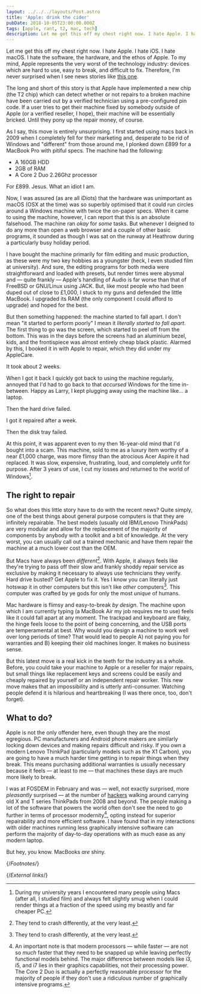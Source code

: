 ```yaml
---
layout: ../../../layouts/Post.astro
title: 'Apple: drink the cider'
pubDate: 2018-10-05T23:00:00.000Z
tags: [apple, rant, t2, mac, tech]
description: Let me get this off my chest right now. I hate Apple. I hate iOS. I hate macOS. I hate the software, the hardware, and the ethos of Apple.
---
```


Let me get this off my chest right now. I hate Apple. I hate iOS. I hate macOS. I hate the software, the hardware, and the ethos of Apple. To my mind, Apple represents the very worst of the technology industry: devices which are hard to use, easy to break, and difficult to fix. Therefore, I'm never surprised when I see news stories like [this one][motherboard].

The long and short of this story is that Apple have implemented a new chip (the T2 chip) which can detect whether or not repairs to a broken machine have been carried out by a verified technician using a pre-configured pin code. If a user tries to get their machine fixed by somebody outside of Apple (or a verified reseller, I hope), their machine will be essentially bricked. Until they pony up the repair money, of course.

As I say, this move is entirely unsurprising. I first started using macs back in 2009 when I completely fell for their marketing and, desperate to be rid of Windows and "different" from those around me, I plonked down £899 for a MacBook Pro with pitiful specs. The machine had the following:

- A 160GB HDD
- 2GB of RAM
- A Core 2 Duo 2.26Ghz processor

For £899. Jesus. What an idiot I am.

Now, I was assured (as are all iDiots) that the hardware was unimportant as macOS (OSX at the time) was so superbly optimised that it could run circles around a Windows machine with twice the on-paper specs. When it came to using the machine, however, I can report that this is an absolute falsehood. The machine ran _okay_ for _some_ tasks. But whenever I deigned to do any more than open a web browser and a couple of other basic programs, it sounded as though I was sat on the runway at Heathrow during a particularly busy holiday period.

I have bought the machine primarily for film editing and music production, as these were my two key hobbies as a youngster (heck, I even studied film at university). And sure, the editing programs for both media were straightforward and loaded with presets, but render times were abysmal and — quite frankly — Apple's handling of Audio is far worse than that of FreeBSD or GNU/Linux using JACK. But, like most people who had been duped out of close to £1,000, I stuck to my guns and defended the little MacBook. I upgraded its RAM (the only component I could afford to upgrade) and hoped for the best.

But then something happened: the machine started to fall apart. I don't mean "it started to perform poorly" I mean it _literally started to fall apart_. The first thing to go was the screen, which started to peel off from the bottom. This was in the days before the screens had an aluminium bezel, kids, and the frontispiece was almost entirely cheap black plastic. Alarmed by this, I booked it in with Apple to repair, which they did under my AppleCare.

It took about 2 weeks.

When I got it back I quickly got back to using the machine regularly, annoyed that I'd had to go back to that _accursed_ Windows for the time in-between. Happy as Larry, I kept plugging away using the machine like… a laptop.

Then the hard drive failed.

I got it repaired after a week.

Then the disk tray failed.

At this point, it was apparent even to my then 16-year-old mind that I'd bought into a scam. This machine, sold to me as a luxury item worthy of a near £1,000 charge, was more flimsy than the atrocious Acer Aspire it had replaced. It was slow, expensive, frustrating, loud, and completely unfit for purpose. After 3 years of use, I cut my losses and returned to the world of Windows[^f1].

## The right to repair

So what does this little story have to do with the recent news? Quite simply, one of the best things about general purpose computers is that they are infinitely repairable. The best models (usually old IBM/Lenovo ThinkPads) are very modular and allow for the replacement of the majority of components by anybody with a toolkit and a bit of knowledge. At the very worst, you can usually call out a trained mechanic and have them repair the machine at a much lower cost than the OEM.

But Macs have always been _different_[^f2]. With Apple, it always feels like they're trying to pass off their slow and frankly shoddy repair service as exclusive by making it necessary to always use technicians they verify. Hard drive busted? Get Apple to fix it. Yes I know you can literally just hotswap it in other computers but this isn't like _other_ computers[^f2]. This computer was crafted by ye gods for only the most _unique_ of humans.

Mac hardware is flimsy and easy-to-break _by design_. The machine upon which I am currently typing (a MacBook Air my job requires me to use) feels like it could fall apart at any moment. The trackpad and keyboard are flaky, the hinge feels loose to the point of being concerning, and the USB ports are temperamental at best. Why would you design a machine to work well over long periods of time? That would lead to people A) not paying you for warranties and B) keeping their old machines longer. It makes no business sense.

But this latest move is a real kick in the teeth for the industry as a whole. Before, you could take your machine to Apple or a reseller for major repairs, but small things like replacement keys and screens could be easily and cheaply repaired by yourself or an independent repair worker. This new move makes that an impossibility and is utterly anti-consumer. Watching people defend it is hilarious and heartbreaking (I was there once, too, don't forget).

## What to do?

Apple is not the only offender here, even though they are the most egregious. PC manufacturers and Android phone makers are similarly locking down devices and making repairs difficult and risky. If you own a modern Lenovo ThinkPad (particularly models such as the X1 Carbon), you are going to have a much harder time getting in to repair things when they break. This means purchasing additional warranties is usually necessary because it feels — at least to me — that machines these days are much more likely to break.

I was at FOSDEM in February and was — well, not exactly surprised, more _pleasantly_ surprised — at the number of [hackers][hackers] walking around carrying old X and T series ThinkPads from 2008 and beyond. The people making a lot of the software that powers the world often don't see the need to go further in terms of processor modernity[^f3], opting instead for superior repairability and more efficient software. I have found that in my interactions with older machines running less graphically intensive software can perform the majority of day-to-day operations with as much ease as any modern laptop.

But hey, you know. MacBooks _are_ shiny.

{/*Footnotes*/}

[^f1]: During my university years I encountered many people using Macs (after all, I studied film) and always felt slightly smug when I could render things at a fraction of the speed using my beastly and far cheaper PC.
[^f2]: They tend to crash differently, at the very least.
[^f3]: An important note is that modern processors — while faster — are not so _much_ faster that they need to be snapped up while leaving perfectly functional models behind. The major difference between models like i3, i5, and i7 lies in their graphics capabilities, not their processing power. The Core 2 Duo is actually a perfectly reasonable processor for the majority of people if they don't use a ridiculous number of graphically intensive programs.

{/*External links*/}

[hackers]: https://stallman.org/articles/on-hacking.html
[motherboard]: https://motherboard.vice.com/en_us/article/yw9qk7/macbook-pro-software-locks-prevent-independent-repair
